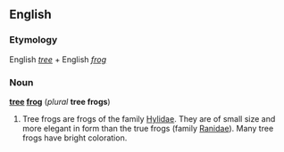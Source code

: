 == English ==
=== Etymology ===
English ''[[tree]]'' + English ''[[frog]]''

=== Noun ===
'''[[tree]] [[frog]]''' (''plural'' '''tree frogs''')
{{wikipedia}}

# Tree frogs are frogs of the family [[Hylidae]]. They are of small size and more elegant in form than the true frogs (family [[Ranidae]]). Many tree frogs have bright coloration.